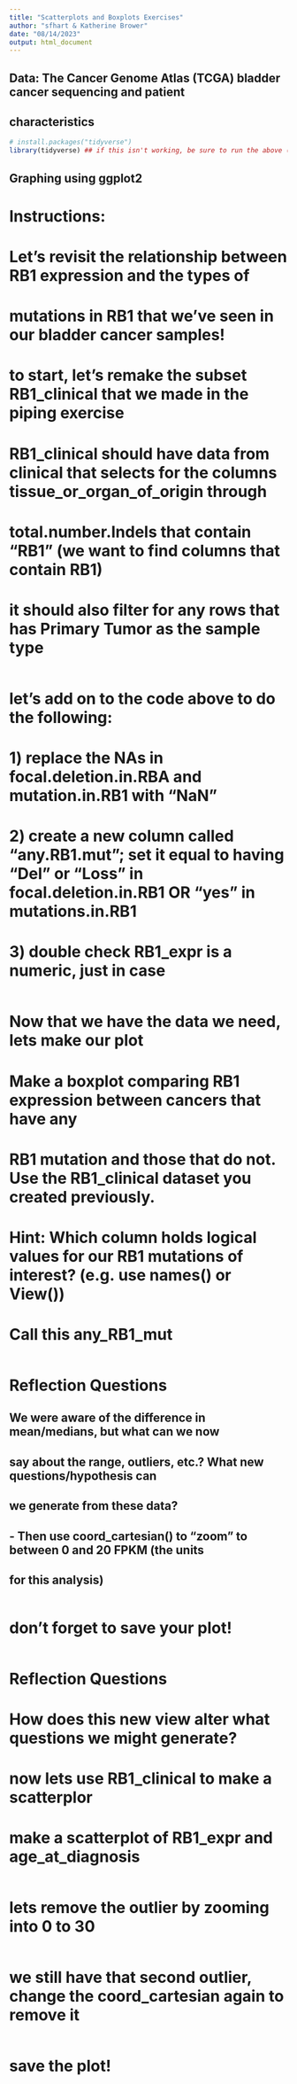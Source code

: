 ```yaml
---
title: "Scatterplots and Boxplots Exercises"
author: "sfhart & Katherine Brower"
date: "08/14/2023"
output: html_document
---
```


## Data: The Cancer Genome Atlas (TCGA) bladder cancer sequencing and patient
##       characteristics
```r
# install.packages("tidyverse")
library(tidyverse) ## if this isn't working, be sure to run the above (uncomment first)
```


## Graphing using ggplot2

#  Instructions:
# Let's revisit the relationship between RB1 expression and the types of
# mutations in RB1 that we've seen in our bladder cancer samples!


# to start, let's remake the subset RB1_clinical that we made in the piping exercise
# RB1_clinical should have data from clinical that selects for the columns tissue_or_organ_of_origin through
# total.number.Indels that contain "RB1" (we want to find columns that contain RB1)
# it should also filter for any rows that has Primary Tumor as the sample type

```r




```

# let's add on to the code above to do the following:
# 1) replace the NAs in focal.deletion.in.RBA and mutation.in.RB1 with "NaN"
# 2) create a new column called "any.RB1.mut"; set it equal to having "Del" or "Loss" in focal.deletion.in.RB1 OR "yes" in mutations.in.RB1 
# 3) double check RB1_expr is a numeric, just in case

```r



```


# Now that we have the data we need, lets make our plot
#  Make a boxplot comparing RB1 expression between cancers that have any
#  RB1 mutation and those that do not. Use the RB1_clinical dataset you created previously.
#  Hint: Which column holds logical values for our RB1 mutations of interest? (e.g. use names() or View())
# Call this any_RB1_mut

```r



```

# Reflection Questions
##    We were aware of the difference in mean/medians, but what can we now
##      say about the range, outliers, etc.? What new questions/hypothesis can
##      we generate from these data?


##  - Then use coord_cartesian() to "zoom" to between 0 and 20 FPKM (the units
##    for this analysis)
```r




```
# don't forget to save your plot!
```r



```


#  Reflection Questions
#  How does this new view alter what questions we might generate?


# now lets use RB1_clinical to make a scatterplor
# make a scatterplot of RB1_expr and age_at_diagnosis
```r


```


# lets remove the outlier by zooming into 0 to 30
```r



```

# we still have that second outlier, change the coord_cartesian again to remove it
```r



```


# save the plot!
```r



```

